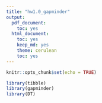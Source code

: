 ```yaml
---
title: "hw1.0_gapminder"
output:
  pdf_document:
    toc: yes
  html_document:
    toc: yes
    keep_md: yes
    theme: cerulean
    toc: yes
---
```


```r
knitr::opts_chunk$set(echo = TRUE)
```

```r
library(tibble)
library(gapminder)
library(DT)
```


